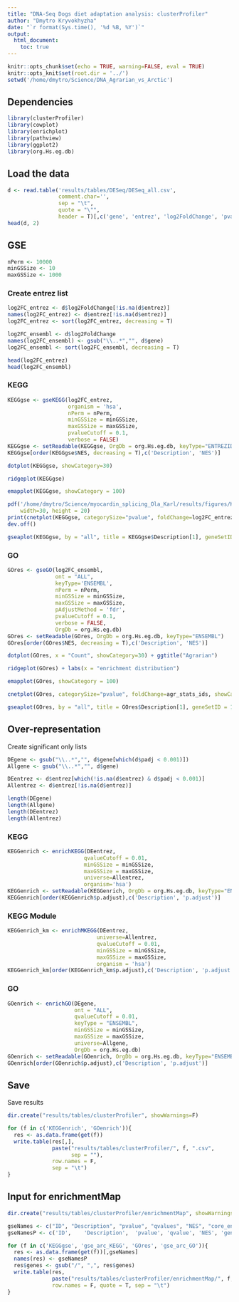 ```yaml
---
title: "DNA-Seq Dogs diet adaptation analysis: clusterProfiler"
author: "Dmytro Kryvokhyzha"
date: "`r format(Sys.time(), '%d %B, %Y')`"
output:
  html_document:
    toc: true
---
```


```r
knitr::opts_chunk$set(echo = TRUE, warning=FALSE, eval = TRUE)
knitr::opts_knit$set(root.dir = '../')
setwd('/home/dmytro/Science/DNA_Agrarian_vs_Arctic')
```

## Dependencies

```r
library(clusterProfiler)
library(cowplot)
library(enrichplot)
library(pathview)
library(ggplot2)
library(org.Hs.eg.db)
```

## Load the data

```r
d <- read.table('results/tables/DESeq/DESeq_all.csv',
                comment.char='',
                sep = "\t",
                quote = "\"",
                header = T)[,c('gene', 'entrez', 'log2FoldChange', 'pvalue', 'padj')]
head(d, 2)
```

## GSE

```r
nPerm <- 10000
minGSSize <- 10
maxGSSize <- 1000
```

### Create entrez list

```r
log2FC_entrez <- d$log2FoldChange[!is.na(d$entrez)]
names(log2FC_entrez) <- d$entrez[!is.na(d$entrez)]
log2FC_entrez <- sort(log2FC_entrez, decreasing = T)

log2FC_ensembl <- d$log2FoldChange
names(log2FC_ensembl) <- gsub("\\..*","", d$gene)
log2FC_ensembl <- sort(log2FC_ensembl, decreasing = T)

head(log2FC_entrez)
head(log2FC_ensembl)
```

### KEGG

```r
KEGGgse <- gseKEGG(log2FC_entrez,
                   organism = 'hsa',
                   nPerm = nPerm,
                   minGSSize = minGSSize,
                   maxGSSize = maxGSSize, 
                   pvalueCutoff = 0.1,
                   verbose = FALSE)
KEGGgse <- setReadable(KEGGgse, OrgDb = org.Hs.eg.db, keyType="ENTREZID")
KEGGgse[order(KEGGgse$NES, decreasing = T),c('Description', 'NES')]
```

```r
dotplot(KEGGgse, showCategory=30)
```

```r
ridgeplot(KEGGgse)
```

```r
emapplot(KEGGgse, showCategory = 100)
```

```r
pdf('/home/dmytro/Science/myocardin_splicing_Ola_Karl/results/figures/KEGGgse.pdf',
    width=30, height = 20)
print(cnetplot(KEGGgse, categorySize="pvalue", foldChange=log2FC_entrez, showCategory = 18))
dev.off()
```

```r
gseaplot(KEGGgse, by = "all", title = KEGGgse$Description[1], geneSetID = 1)
```

### GO

```r
GOres <- gseGO(log2FC_ensembl,
               ont = "ALL",
               keyType='ENSEMBL',
               nPerm = nPerm,
               minGSSize = minGSSize,
               maxGSSize = maxGSSize,
               pAdjustMethod = 'fdr',
               pvalueCutoff = 0.1,
               verbose = FALSE,
               OrgDb = org.Hs.eg.db)
GOres <- setReadable(GOres, OrgDb = org.Hs.eg.db, keyType="ENSEMBL")
GOres[order(GOres$NES, decreasing = T),c('Description', 'NES')]
```

```r
dotplot(GOres, x = "Count", showCategory=30) + ggtitle("Agrarian")
```

```r
ridgeplot(GOres) + labs(x = "enrichment distribution")
```

```r
emapplot(GOres, showCategory = 100)
```

```r
cnetplot(GOres, categorySize="pvalue", foldChange=agr_stats_ids, showCategory = 3)
```

```r
gseaplot(GOres, by = "all", title = GOres$Description[1], geneSetID = 1)
```

## Over-representation

Create significant only lists

```r
DEgene <- gsub("\\..*","", d$gene[which(d$padj < 0.001)])
Allgene <- gsub("\\..*","", d$gene)

DEentrez <- d$entrez[which(!is.na(d$entrez) & d$padj < 0.001)]
Allentrez <- d$entrez[!is.na(d$entrez)]

length(DEgene)
length(Allgene)
length(DEentrez)
length(Allentrez)
```

### KEGG

```r
KEGGenrich <- enrichKEGG(DEentrez,
                        qvalueCutoff = 0.01,
                        minGSSize = minGSSize,
                        maxGSSize = maxGSSize,
                        universe=Allentrez,
                        organism='hsa')
KEGGenrich <- setReadable(KEGGenrich, OrgDb = org.Hs.eg.db, keyType="ENTREZID")
KEGGenrich[order(KEGGenrich$p.adjust),c('Description', 'p.adjust')]
```

### KEGG Module

```r
KEGGenrich_km <- enrichMKEGG(DEentrez,
                            universe=Allentrez,
                            qvalueCutoff = 0.01,
                            minGSSize = minGSSize,
                            maxGSSize = maxGSSize,
                            organism = 'hsa')
KEGGenrich_km[order(KEGGenrich_km$p.adjust),c('Description', 'p.adjust')]
```

### GO

```r
GOenrich <- enrichGO(DEgene,
                     ont = "ALL",
                     qvalueCutoff = 0.01,
                     keyType = "ENSEMBL",
                     minGSSize = minGSSize,
                     maxGSSize = maxGSSize,
                     universe=Allgene,
                     OrgDb = org.Hs.eg.db)
GOenrich <- setReadable(GOenrich, OrgDb = org.Hs.eg.db, keyType="ENSEMBL")
GOenrich[order(GOenrich$p.adjust),c('Description', 'p.adjust')]
```

## Save

Save results

```r
dir.create("results/tables/clusterProfiler", showWarnings=F)

for (f in c('KEGGenrich', 'GOenrich')){
  res <- as.data.frame(get(f))
  write.table(res[,],
              paste("results/tables/clusterProfiler/", f, ".csv",
                    sep = ""),
              row.names = F,
              sep = "\t")
}
```

## Input for enrichmentMap

```r
dir.create("results/tables/clusterProfiler/enrichmentMap", showWarnings=F)

gseNames <- c("ID", "Description", "pvalue", "qvalues", "NES", "core_enrichment")
gseNamesP <- c('ID',	'Description',	'pvalue', 'qvalue', 'NES', 'genes')

for (f in c('KEGGgse', 'gse_arc_KEGG', 'GOres', 'gse_arc_GO')){
  res <- as.data.frame(get(f))[,gseNames]
  names(res) <- gseNamesP
  res$genes <- gsub("/", ",", res$genes)
  write.table(res,
              paste("results/tables/clusterProfiler/enrichmentMap/", f, ".txt", sep = ""),
              row.names = F, quote = T, sep = "\t")
}
```
